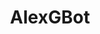 ---
title: AlexGBot
description: Learn more about Alex's Discord bot here.
template: splash
hero:
  tagline: Welcome to the official documentation site for Alex's Discord bot, AlexGBot231.
  image:
    file: ../../assets/houston.webp
  actions:
    - text: View all commands
      link: /general/ping
      icon: right-arrow
    - text: Join Alex's Discord server to see the bot in action
      link: https://discord.gg/KSaVjGswQE
      icon: external
      variant: minimal
---